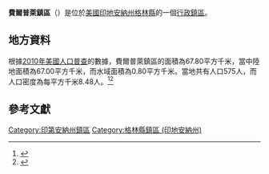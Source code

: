 {{noteTA
|G1=USState
|G2=地名
|G3=Unit
}}
{{Infobox settlement
|official_name            = 費爾普萊鎮區
|native_name = Fairplay Township
|settlement_type          = [[行政鎮區|行政鎮區]]
|image_skyline            = 
|imagesize                = 
|image_map                = Map highlighting Fairplay Township, Greene County, Indiana.svg
|mapsize                  = 250px
|pushpin_map  =USA Indiana
|pushpin_label = 費爾普萊鎮區
|pushpin_label_position   = top
|pushpin_map_caption      = 費爾普萊鎮區在印地安納州的位置
|subdivision_type         = [[世界政區索引|國家]]
|subdivision_type1        = [[美国州份|州份]]
|subdivision_type2        = [[印地安納州行政区划|縣]]
|subdivision_name         = [[美国|美国]]
|subdivision_name1        = [[印地安納州|印地安納州]]
|subdivision_name2        = [[格林縣_(印地安納州)|格林縣]]
|elevation_ft             = 499
|elevation_m              = 152
|timezone                 = [[北美东部時區|北美东部時區]]
|area_total_km2           = 67.80
|area_land_km2            = 67.00
|area_water_km2           = 0.80
|area_total_sq_mi         = 
|area_land_sq_mi          = 
|area_water_sq_mi         = 
|population_as_of         = [[2010年美國人口普查|2010]]
|population_footnotes     = 
|population_total         = 575
|population_density_km2   = auto
|population_density_sq_mi = auto
|utc_offset               = -5
|coordinates              = {{coord|39|02|31|N|87|00|15|W|type:city_region:US-AL_source:GNS-enwiki|display=inline,title}}
| coor_pinpoint           = 
| coordinates_footnotes   = 
|timezone_DST             = EDT
|utc_offset_DST           = -4
|postal_code_type         = [[美國郵區編號|郵區編號]]
|postal_code              = 
|area_code                = {{link-en|电话区号812|Area code 812|812}}
|blank_name = [[地名信息系统|GNIS ID]]
|blank_info = 453288
}}
'''費爾普萊鎮區'''（{{lang-en|Fairplay Township}}）是位於[[美國|美國]][[印地安納州|印地安納州]][[格林縣_(印地安納州)|格林縣]]的一個[[行政鎮區|行政鎮區]]。

== 地方資料 ==
根據[[2010年美國人口普查|2010年美國人口普查]]的數據，費爾普萊鎮區的面積為67.80平方千米，當中陸地面積為67.00平方千米，而水域面積為0.80平方千米。當地共有人口575人，而人口密度為每平方千米8.48人。<ref name="GR8">{{cite web|url=http://factfinder2.census.gov|publisher=[[美国人口调查局|美国人口调查局]]|accessdate=2011-05-14|title=American FactFinder|archive-date=2013-09-11|archive-url=https://web.archive.org/web/20130911234518/http://factfinder2.census.gov/|dead-url=no}}</ref><ref>{{cite web|url=https://www.citypopulation.de/en/usa/illinois/admin/|title=USA: Illinois (Counties and Townships) - City Population|access-date=2020-07-18|archive-date=2020-04-22|archive-url=https://web.archive.org/web/20200422090607/https://www.citypopulation.de/en/usa/illinois/admin/|dead-url=no}}</ref>

== 參考文獻 ==
{{reflist}}

{{格林縣 (印地安納州)}}

{{DEFAULTSORT:Fairplay Township}}
[[Category:印第安納州鎮區|Category:印第安納州鎮區]]
[[Category:格林縣鎮區_(印地安納州)|Category:格林縣鎮區 (印地安納州)]]

{{Indiana-geo-stub}}